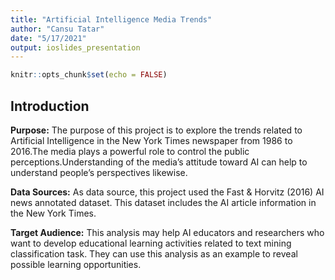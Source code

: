 ```yaml
---
title: "Artificial Intelligence Media Trends"
author: "Cansu Tatar"
date: "5/17/2021"
output: ioslides_presentation
---
```


```r
knitr::opts_chunk$set(echo = FALSE)
```

## Introduction

**Purpose:** The purpose of this project is to explore the trends related to Artificial Intelligence in the New York Times newspaper from 1986 to 2016.The media plays a powerful role to control the public perceptions.Understanding of the media's attitude toward AI can help to understand people's perspectives likewise.

**Data Sources:** As data source, this project used the Fast & Horvitz (2016) AI news annotated dataset. This dataset includes the AI article information in the New York Times.

**Target Audience:** This analysis may help AI educators and researchers who want to develop educational learning activities related to text mining classification task. They can use this analysis as an example to reveal possible learning opportunities.



